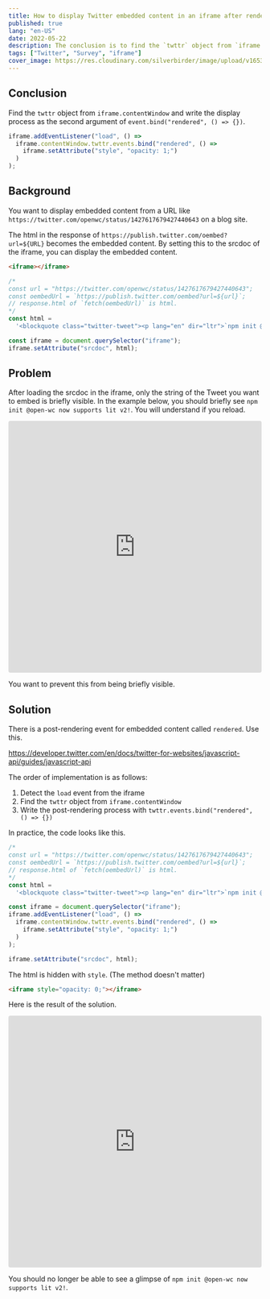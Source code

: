```yaml
---
title: How to display Twitter embedded content in an iframe after rendering
published: true
lang: "en-US"
date: 2022-05-22
description: The conclusion is to find the `twttr` object from `iframe.contentWindow` and write the display process as the second argument of `event.bind("rendered", () => {})`. The background is that you want to display embedded content from a URL like `https://twitter.com/openwc/status/1427617679427440643` on a blog site. The html in the response of `https://publish.twitter.com/oembed?url=${URL}` becomes the embedded content. By setting this to the srcdoc of the iframe, you can display the embedded content.
tags: ["Twitter", "Survey", "iframe"]
cover_image: https://res.cloudinary.com/silverbirder/image/upload/v1653222658/silver-birder.github.io/blog/jeremy-bezanger-Jm1YUfYjpHI-unsplash.jpg
---
```


## Conclusion

Find the `twttr` object from `iframe.contentWindow` and write the display process as the second argument of `event.bind("rendered", () => {})`.

```javascript
iframe.addEventListener("load", () =>
  iframe.contentWindow.twttr.events.bind("rendered", () =>
    iframe.setAttribute("style", "opacity: 1;")
  )
);
```

## Background

You want to display embedded content from a URL like `https://twitter.com/openwc/status/1427617679427440643` on a blog site.

The html in the response of `https://publish.twitter.com/oembed?url=${URL}` becomes the embedded content.
By setting this to the srcdoc of the iframe, you can display the embedded content.

```html
<iframe></iframe>
```

```javascript
/*
const url = "https://twitter.com/openwc/status/1427617679427440643";
const oembedUrl = `https://publish.twitter.com/oembed?url=${url}`;
// response.html of `fetch(oembedUrl)` is html.
*/
const html =
  '<blockquote class="twitter-tweet"><p lang="en" dir="ltr">`npm init @‌open-wc` now supports lit v2!<br /><br />Give it a try and let us know what you think<a href="https://t.co/9191LFIYHZ">https://t.co/9191LFIYHZ</a></p>&mdash; Open Web Components (@OpenWc) <a href="https://twitter.com/OpenWc/status/1427617679427440643?ref_src=twsrc%5Etfw">August 17, 2021</a></blockquote>\n<script async src="https://platform.twitter.com/widgets.js" charset="utf-8"></script>\n';

const iframe = document.querySelector("iframe");
iframe.setAttribute("srcdoc", html);
```

## Problem

After loading the srcdoc in the iframe, only the string of the Tweet you want to embed is briefly visible.
In the example below, you should briefly see `npm init @‌open-wc now supports lit v2!`. You will understand if you reload.

<iframe
  src="https://codesandbox.io/embed/display-embedded-twitter-content-5tx92y?fontsize=14&hidenavigation=1&theme=dark"
  style="width:100%; height:500px; border:0; border-radius: 4px; overflow:hidden;"
  title="Display embedded twitter content"
  allow="accelerometer; ambient-light-sensor; camera; encrypted-media; geolocation; gyroscope; hid; microphone; midi; payment; usb; vr; xr-spatial-tracking"
  sandbox="allow-forms allow-modals allow-popups allow-presentation allow-same-origin allow-scripts"
></iframe>

You want to prevent this from being briefly visible.

## Solution

There is a post-rendering event for embedded content called `rendered`. Use this.

https://developer.twitter.com/en/docs/twitter-for-websites/javascript-api/guides/javascript-api

The order of implementation is as follows:

1. Detect the `load` event from the iframe
2. Find the `twttr` object from `iframe.contentWindow`
3. Write the post-rendering process with `twttr.events.bind("rendered", () => {})`

In practice, the code looks like this.

```javascript
/*
const url = "https://twitter.com/openwc/status/1427617679427440643";
const oembedUrl = `https://publish.twitter.com/oembed?url=${url}`;
// response.html of `fetch(oembedUrl)` is html.
*/
const html =
  '<blockquote class="twitter-tweet"><p lang="en" dir="ltr">`npm init @‌open-wc` now supports lit v2!<br /><br />Give it a try and let us know what you think<a href="https://t.co/9191LFIYHZ">https://t.co/9191LFIYHZ</a></p>&mdash; Open Web Components (@OpenWc) <a href="https://twitter.com/OpenWc/status/1427617679427440643?ref_src=twsrc%5Etfw">August 17, 2021</a></blockquote>\n<script async src="https://platform.twitter.com/widgets.js" charset="utf-8"></script>\n';

const iframe = document.querySelector("iframe");
iframe.addEventListener("load", () =>
  iframe.contentWindow.twttr.events.bind("rendered", () =>
    iframe.setAttribute("style", "opacity: 1;")
  )
);

iframe.setAttribute("srcdoc", html);
```

The html is hidden with `style`. (The method doesn't matter)

```html
<iframe style="opacity: 0;"></iframe>
```

Here is the result of the solution.

<iframe
  src="https://codesandbox.io/embed/display-embedded-twitter-content-after-l6l3h7?fontsize=14&hidenavigation=1&theme=dark"
  style="width:100%; height:500px; border:0; border-radius: 4px; overflow:hidden;"
  title="Display embedded twitter content after rendered event"
  allow="accelerometer; ambient-light-sensor; camera; encrypted-media; geolocation; gyroscope; hid; microphone; midi; payment; usb; vr; xr-spatial-tracking"
  sandbox="allow-forms allow-modals allow-popups allow-presentation allow-same-origin allow-scripts"
></iframe>

You should no longer be able to see a glimpse of `npm init @‌open-wc now supports lit v2!`.
